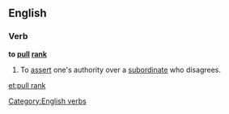 ==English==

===Verb===
'''to [[pull]] [[rank]]'''

# {{idiomatic}} To [[assert]] one's authority over a [[subordinate]] who disagrees.

[[Category:English verbs]]

[[et:pull rank]]